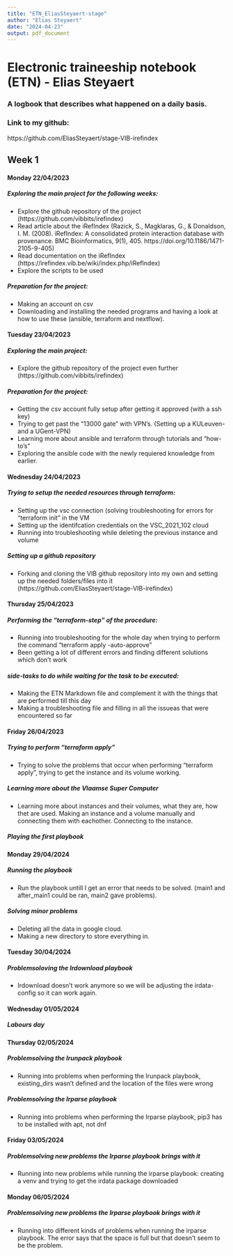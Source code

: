 ---
title: "ETN_EliasSteyaert-stage"
author: "Elias Steyaert"
date: "2024-04-23"
output: pdf_document
---

# Electronic traineeship notebook (ETN) - Elias Steyaert 
### A logbook that describes what happened on a daily basis.
### Link to my github:
https://github.com/EliasSteyaert/stage-VIB-irefindex

## Week 1
#### Monday 22/04/2023

##### Exploring the main project for the following weeks:
- Explore the github repository of the project (https://github.com/vibbits/irefindex)
- Read article about the iRefIndex (Razick, S., Magklaras, G., & Donaldson, I. M. (2008). iRefIndex: A consolidated protein interaction database with provenance. BMC Bioinformatics, 9(1), 405. https://doi.org/10.1186/1471-2105-9-405)
- Read documentation on the iRefIndex (https://irefindex.vib.be/wiki/index.php/iRefIndex)
- Explore the scripts to be used 

##### Preparation for the project:
- Making an account on csv
- Downloading and installing the needed programs and having a look at how to use these (ansible, terraform and nextflow).


#### Tuesday 23/04/2023

##### Exploring the main project: 
- Explore the github repository of the project even further (https://github.com/vibbits/irefindex)

##### Preparation for the project:
- Getting the csv account fully setup after getting it approved (with a ssh key)
- Trying to get past the “13000 gate” with VPN’s. (Setting up a KULeuven- and a UGent-VPN)
- Learning more about ansible and terraform through tutorials and "how-to's"
- Exploring the ansible code with the newly requiered knowledge from earlier.


#### Wednesday 24/04/2023

##### Trying to setup the needed resources through terraform:
- Setting up the vsc connection (solving troubleshooting for errors for “terraform init” in the VM
- Setting up the identifcation credentials on the VSC_2021_102 cloud
- Running into troubleshooting while deleting the previous instance and volume

##### Setting up a github repository
- Forking and cloning the VIB github repository into my own and setting up the needed folders/files into it (https://github.com/EliasSteyaert/stage-VIB-irefindex)



#### Thursday 25/04/2023

##### Performing the "terraform-step" of the procedure:
- Running into troubleshooting for the whole day when trying to perform the command "terraform apply -auto-approve"
- Been getting a lot of different errors and finding different solutions which don't work

##### side-tasks to do while waiting for the task to be executed:
- Making the ETN Markdown file and complement it with the things that are performed till this day
- Making a troubleshooting file and filling in all the issueas that were encountered so far



#### Friday 26/04/2023

##### Trying to perform "terraform apply"
- Trying to solve the problems that occur when performing “terraform apply”, trying to get the instance and its volume working. 

##### Learning more about the Vlaamse Super Computer
- Learning more about instances and their volumes, what they are, how thet are used. 
Making an instance and a volume manually and connecting them with eachother. 
Connecting to the instance. 

##### Playing the first playbook


#### Monday 29/04/2024

##### Running the playbook 
- Run the playbook untill I get an error that needs to be solved. (main1 and after_main1 could be ran, main2 gave problems). 

##### Solving minor problems
- Deleting all the data in google cloud. 
- Making a new directory to store everything in. 


#### Tuesday 30/04/2024

##### Problemsoloving the Irdownload playbook
- Irdownload doesn’t work anymore so we will be adjusting the irdata-config so it can work again.  


#### Wednesday 01/05/2024

##### Labours day


#### Thursday 02/05/2024

##### Problemsolving the Irunpack playbook
- Running into problems when performing the Irunpack playbook, existing_dirs wasn’t defined and the location of the files were wrong

##### Problemsolving the Irparse playbook
- Running into problems when performing the Irparse playbook, pip3 has to be installed with apt, not dnf 


#### Friday 03/05/2024

##### Problemsolving new problems the Irparse playbook brings with it
- Running into new problems while running the irparse playbook: creating a venv and trying to get the irdata package downloaded 


#### Monday 06/05/2024

##### Problemsolving new problems the Irparse playbook brings with it
- Running into different kinds of problems when running the irparse playbook. The error says that the space is full but that doesn’t seem to be the problem. 














